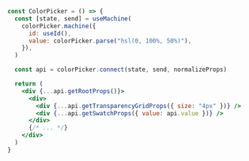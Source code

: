 ```jsx {13-16}
const ColorPicker = () => {
  const [state, send] = useMachine(
    colorPicker.machine({
      id: useId(),
      value: colorPicker.parse("hsl(0, 100%, 50%)"),
    }),
  )

  const api = colorPicker.connect(state, send, normalizeProps)

  return (
    <div {...api.getRootProps()}>
      <div>
        <div {...api.getTransparencyGridProps({ size: "4px" })} />
        <div {...api.getSwatchProps({ value: api.value })} />
      </div>
      {/* ... */}
    </div>
  )
}
```
